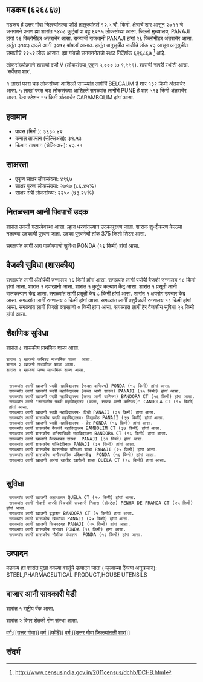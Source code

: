 {{माहितीचौकट भारतीय न्यायक्षेत्र
|प्रकार=शार
|जनगणना २०११_स्थलनिर्देशांक=626867
|स्थानीक_नांव=मडकय
|तालुका_नांव=फोंडें
|जिल्लो_नांव=उत्तर गोवा
|राज्य_नांव =गोवा
|विभाग=
|जिल्लो =[[उत्तर गोवा]]
|तालुका_नांवे =[[फोंडें]]
|लागींचें शार=[[BELGAUM]]
|अक्षांश=
|रेखांश=
|शोधक_स्थान =right
|क्षेत्रफळ_एकूण=12.5
|दर्या सपाटी पसून उंची=
|लोकसंख्या_एकूण=6215
|लोकसंख्या_वर्स=2011
|लोकसंख्या_घनत्व=497
|लोकसंख्या_पुरूश=3143
|लोकसंख्या_स्त्री=3072
|लिंग_गुणोत्तर=977
|अधिकृत_भाशा=[[कोंकणी, मराठी]]
}}

== मडकय (६२६८६७) ==

मडकय हें उत्तर गोवा जिल्ल्यांतल्या फोंडें तालुक्यांतलें १२.५ चौ. किमी. क्षेत्राचें शार आसून २०११ चे जनगणने प्रमाण ह्या शारांत १४०८ कुटुंबां वा वट्ट ६२१५ लोकसंख्या आसा. जिल्लो मुख्यालय, PANAJI हांगां २६ किलोमीटर अंतराचेर आसा. राज्याची राजधानी PANAJI हांगां २६ किलोमीटर अंतराचेर आसा.   हातूंत ३१४३ दादले आनी ३०७२ बांयलां आसात. हातूंत अनुसुचीत जातीचे लोक २३ आसून अनुसुचीत जमातीचे २२५२ लोक आसात. ह्या गांवचो जनगणनेतचो स्थळ निर्देशांक ६२६८६७  <ref>http://www.censusindia.gov.in/2011census/dchb/DCHB.html</ref> आहे.

लोकसंख्योप्रमाणे शाराचो दर्जो V (लोकसंख्या_एकूण ५,००० to ९,९९९).
शाराची नागरी स्थीती आसा. 'सर्वेक्षण शार'.

१  लाखां परस चड लोकसंख्या आशिल्लें सगळ्यांत लागींचें BELGAUM हें शार १३९ किमी अंतराचेर आसा. ५  लाखां परस चड लोकसंख्या आशिल्लें सगळ्यांत लागींचें PUNE हें शार ५१३ किमी अंतराचेर आसा. रेल्व स्टेशन १५ किमी अंतराचेर CARAMBOLIM हांगां आसा.


== हवामान ==  
* पावस (मिमी.): ३६३०.४२ 
* कमाल तापमान (सेल्सिअस): ३१.५३
* किमान तापमान (सेल्सिअस): २३.५१


== साक्षरता ==  
* एकूण साक्षर लोकसंख्या: ४९६७
* साक्षर पुरुश लोकसंख्या: २७१७ (८६.४५%)
* साक्षर स्त्री लोकसंख्या: २२५० (७३.२४%)


== नितळसाण आनी पिवपाचें उदक ==  
शारांत उकती गटारवेवस्था आसा.
ल्हान धरणांतल्यान उदकापुरवण जाता. शाराक शुध्दीकरण केल्ल्या नळाच्या उदकाची पुरवण जाता. उदका पुरवणेची तांक 375 किलो लिटर आसा.

सगळ्यांत लागीं आग पालोवपाची सुविधा PONDA (१६ किमी) हांगां आसा.


== वैजकी सुविधा (शासकीय) ==
सगळ्यांत लागीं अ‍ॅलोपॅथी रुग्णालय १६ किमी हांगां आसा.
सगळ्यांत लागीं पर्यायी वैजकी रुग्णालय १८ किमी हांगां आसा.
﻿शारांत १ दवाखानो आसा.
﻿शारांत १ कुटूंब कल्याण केंद्र आसा.
﻿शारांत १ प्रसूती आनी बालकल्याण केंद्र आसा.
सगळ्यांत लागीं प्रसूती केंद्र ८ किमी हांगां आसा.
﻿शारांत १ क्षयरोग उपचार केंद्र  आसा.
सगळ्यांत लागीं रुग्णालय ० किमी हांगां आसा.
सगळ्यांत लागीं पशुवैजकी रुग्णालय  १८ किमी हांगां आसा.
सगळ्यांत लागीं फिरतो दवाखानो ० किमी हांगां आसा.
सगळ्यांत लागीं हेर वैजकीय सुविधा २५ किमी हांगां आसा.






== शैक्षणिक सुविधा ==
शारांत ८ शासकीय प्राथमिक शाळा आसा.  
 शारांत २ खाजगी कनिश्ठ माध्यमिक शाळा  आसा.  
 शारांत २ खाजगी माध्यमिक शाळा आसा.  
 ﻿शारांत १ खाजगी उच्च माध्यमिक शाळा आसा.  
   
   
  सगळ्यांत लागीं खाजगी पदवी महाविद्यालय (फक्त वाणिज्य) PONDA (१८ किमी) हांगां आसा.
  सगळ्यांत लागीं खाजगी पदवी महाविद्यालय (कला आणी शास्त्र) PANAJI (१५ किमी) हांगां आसा.
  सगळ्यांत लागीं खाजगी पदवी महाविद्यालय (कला आणी वाणिज्य) BANDORA CT (१६ किमी) हांगां आसा.
  सगळ्यांत लागीं "शासकीय पदवी महाविद्यालय (कला, शास्त्र आणी वाणिज्य)" CANDOLA CT (१० किमी) हांगां आसा.
  सगळ्यांत लागीं खाजगी पदवी महाविद्यालय- विधी PANAJI (३१ किमी) हांगां आसा.
  सगळ्यांत लागीं शासकीय पदवी महाविद्यालय- विद्यापीठ PANAJI (३७ किमी) हांगां आसा.
  सगळ्यांत लागीं खाजगी पदवी महाविद्यालय - हेर PONDA (१६ किमी) हांगां आसा.
  सगळ्यांत लागीं शासकीय वैजकी महाविद्यालय BAMBOLIM CT (३७ किमी) हांगां आसा.
  सगळ्यांत लागीं शासकीय अभियांत्रिकी महाविद्यालय BANDORA CT (१६ किमी) हांगां आसा.
  सगळ्यांत लागीं खाजगी वैवस्थापन संस्था  PANAJI (३१ किमी) हांगां आसा.
  सगळ्यांत लागीं शासकीय पॉलिटेक्निक PANAJI (३१ किमी) हांगां आसा.
  सगळ्यांत लागीं शासकीय वेवसायीक प्रशिक्षण शाळा PANAJI (२५ किमी) हांगां आसा.
  सगळ्यांत लागीं शासकीय अनौपचारीक प्रशिक्षणकेंद्र  PONDA (१६ किमी) हांगां आसा.
  सगळ्यांत लागीं खाजगी अपंगां खातीर खाशेली शाळा QUELA CT (१८ किमी) हांगां आसा.
   


== सुविधा ==
  सगळ्यांत लागीं खाजगी अऩाथाश्रम QUELA CT (१० किमी) हांगां आसा.
  सगळ्यांत लागीं नोकरी करपी स्त्रियांचें सरकारी निवास (हॉस्टेल) PENHA DE FRANCA CT (२५ किमी) हांगां आसा.
  सगळ्यांत लागीं खाजगी वृद्धाश्रम BANDORA CT (५ किमी) हांगां आसा.
  सगळ्यांत लागीं शासकीय खेळांगण PANAJI (२५ किमी) हांगां आसा.
  सगळ्यांत लागीं खाजगी चित्रपटगृह PANAJI (२५ किमी) हांगां आसा.
  सगळ्यांत लागीं शासकीय सभाघर PONDA (१६ किमी) हांगां आसा.
  सगळ्यांत लागीं शासकीय भौशीक ग्रंथालय  PONDA (१६ किमी) हांगां आसा.


== उत्पादन ==
मडकय ह्या शारांत मुखा वयल्या वस्तूंचें उत्पादन जाता ( म्हत्वाच्या देंवत्या अनुक्रमान): STEEL,PHARMACEUTICAL PRODUCT,HOUSE UTENSILS


== बाजार आनी सावकारी पेडी  ==
﻿शारांत १ राष्ट्रीय बँक आसा.



शारांत २ बिगर शेतकी रीण संस्था आसा.



[[वर्ग:[[उत्तर गोवा]]]]
[[वर्ग:[[फोंडें]]]]
[[वर्ग:[[उत्तर गोवा जिल्ल्यांतलीं शारां]]]]


== संदर्भ ==
 


